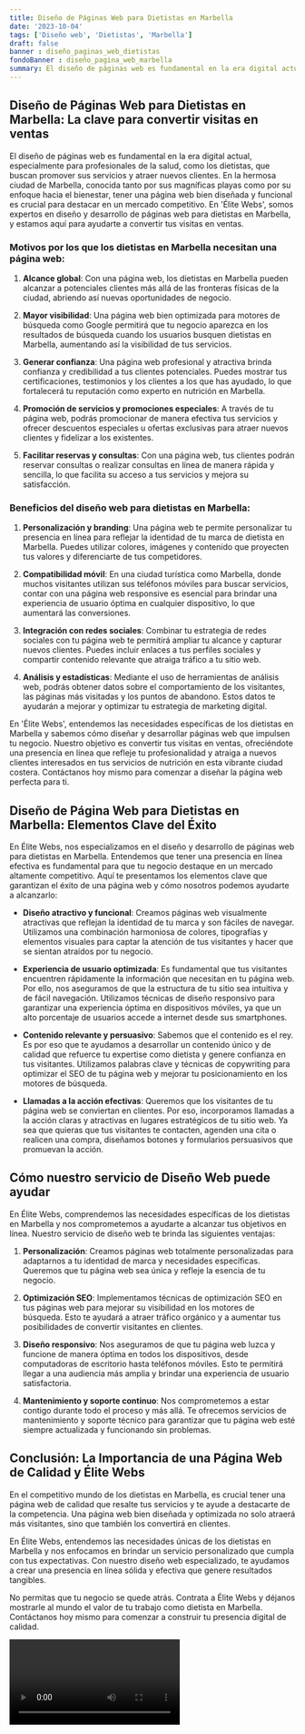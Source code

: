 ```yaml
---
title: Diseño de Páginas Web para Dietistas en Marbella
date: '2023-10-04'
tags: ['Diseño web', 'Dietistas', 'Marbella']
draft: false
banner : diseño_paginas_web_dietistas
fondoBanner : diseño_pagina_web_marbella
summary: El diseño de páginas web es fundamental en la era digital actual, especialmente para profesionales de la salud, como los dietistas, que buscan promover sus servicios y atraer nuevos clientes. En la hermosa ciudad de Marbella, conocida tanto por sus magníficas playas como por su enfoque hacia el bienestar, tener una página web bien diseñada y funcional es crucial para destacar en un mercado competitivo. En 'Élite Webs', somos expertos en diseño y desarrollo de páginas web para dietistas en Marbella, y estamos aquí para ayudarte a convertir tus visitas en ventas.
---
```


## Diseño de Páginas Web para Dietistas en Marbella: La clave para convertir visitas en ventas

El diseño de páginas web es fundamental en la era digital actual, especialmente para profesionales de la salud, como los dietistas, que buscan promover sus servicios y atraer nuevos clientes. En la hermosa ciudad de Marbella, conocida tanto por sus magníficas playas como por su enfoque hacia el bienestar, tener una página web bien diseñada y funcional es crucial para destacar en un mercado competitivo. En 'Élite Webs', somos expertos en diseño y desarrollo de páginas web para dietistas en Marbella, y estamos aquí para ayudarte a convertir tus visitas en ventas.

### Motivos por los que los dietistas en Marbella necesitan una página web:

1. **Alcance global**: Con una página web, los dietistas en Marbella pueden alcanzar a potenciales clientes más allá de las fronteras físicas de la ciudad, abriendo así nuevas oportunidades de negocio.

2. **Mayor visibilidad**: Una página web bien optimizada para motores de búsqueda como Google permitirá que tu negocio aparezca en los resultados de búsqueda cuando los usuarios busquen dietistas en Marbella, aumentando así la visibilidad de tus servicios.

3. **Generar confianza**: Una página web profesional y atractiva brinda confianza y credibilidad a tus clientes potenciales. Puedes mostrar tus certificaciones, testimonios y los clientes a los que has ayudado, lo que fortalecerá tu reputación como experto en nutrición en Marbella.

4. **Promoción de servicios y promociones especiales**: A través de tu página web, podrás promocionar de manera efectiva tus servicios y ofrecer descuentos especiales u ofertas exclusivas para atraer nuevos clientes y fidelizar a los existentes.

5. **Facilitar reservas y consultas**: Con una página web, tus clientes podrán reservar consultas o realizar consultas en línea de manera rápida y sencilla, lo que facilita su acceso a tus servicios y mejora su satisfacción.

### Beneficios del diseño web para dietistas en Marbella:

1. **Personalización y branding**: Una página web te permite personalizar tu presencia en línea para reflejar la identidad de tu marca de dietista en Marbella. Puedes utilizar colores, imágenes y contenido que proyecten tus valores y diferenciarte de tus competidores.

2. **Compatibilidad móvil**: En una ciudad turística como Marbella, donde muchos visitantes utilizan sus teléfonos móviles para buscar servicios, contar con una página web responsive es esencial para brindar una experiencia de usuario óptima en cualquier dispositivo, lo que aumentará las conversiones.

3. **Integración con redes sociales**: Combinar tu estrategia de redes sociales con tu página web te permitirá ampliar tu alcance y capturar nuevos clientes. Puedes incluir enlaces a tus perfiles sociales y compartir contenido relevante que atraiga tráfico a tu sitio web.

4. **Análisis y estadísticas**: Mediante el uso de herramientas de análisis web, podrás obtener datos sobre el comportamiento de los visitantes, las páginas más visitadas y los puntos de abandono. Estos datos te ayudarán a mejorar y optimizar tu estrategia de marketing digital.

En 'Élite Webs', entendemos las necesidades específicas de los dietistas en Marbella y sabemos cómo diseñar y desarrollar páginas web que impulsen tu negocio. Nuestro objetivo es convertir tus visitas en ventas, ofreciéndote una presencia en línea que refleje tu profesionalidad y atraiga a nuevos clientes interesados en tus servicios de nutrición en esta vibrante ciudad costera. Contáctanos hoy mismo para comenzar a diseñar la página web perfecta para ti.

<GifSeo />

<Cta />

## Diseño de Página Web para Dietistas en Marbella: Elementos Clave del Éxito

En Élite Webs, nos especializamos en el diseño y desarrollo de páginas web para dietistas en Marbella. Entendemos que tener una presencia en línea efectiva es fundamental para que tu negocio destaque en un mercado altamente competitivo. Aquí te presentamos los elementos clave que garantizan el éxito de una página web y cómo nosotros podemos ayudarte a alcanzarlo:

- **Diseño atractivo y funcional**: Creamos páginas web visualmente atractivas que reflejan la identidad de tu marca y son fáciles de navegar. Utilizamos una combinación harmoniosa de colores, tipografías y elementos visuales para captar la atención de tus visitantes y hacer que se sientan atraídos por tu negocio.

- **Experiencia de usuario optimizada**: Es fundamental que tus visitantes encuentren rápidamente la información que necesitan en tu página web. Por ello, nos aseguramos de que la estructura de tu sitio sea intuitiva y de fácil navegación. Utilizamos técnicas de diseño responsivo para garantizar una experiencia óptima en dispositivos móviles, ya que un alto porcentaje de usuarios accede a internet desde sus smartphones.

- **Contenido relevante y persuasivo**: Sabemos que el contenido es el rey. Es por eso que te ayudamos a desarrollar un contenido único y de calidad que refuerce tu expertise como dietista y genere confianza en tus visitantes. Utilizamos palabras clave y técnicas de copywriting para optimizar el SEO de tu página web y mejorar tu posicionamiento en los motores de búsqueda.

- **Llamadas a la acción efectivas**: Queremos que los visitantes de tu página web se conviertan en clientes. Por eso, incorporamos llamadas a la acción claras y atractivas en lugares estratégicos de tu sitio web. Ya sea que quieras que tus visitantes te contacten, agenden una cita o realicen una compra, diseñamos botones y formularios persuasivos que promuevan la acción.

## Cómo nuestro servicio de Diseño Web puede ayudar

En Élite Webs, comprendemos las necesidades específicas de los dietistas en Marbella y nos comprometemos a ayudarte a alcanzar tus objetivos en línea. Nuestro servicio de diseño web te brinda las siguientes ventajas:

1. **Personalización**: Creamos páginas web totalmente personalizadas para adaptarnos a tu identidad de marca y necesidades específicas. Queremos que tu página web sea única y refleje la esencia de tu negocio.

2. **Optimización SEO**: Implementamos técnicas de optimización SEO en tus páginas web para mejorar su visibilidad en los motores de búsqueda. Esto te ayudará a atraer tráfico orgánico y a aumentar tus posibilidades de convertir visitantes en clientes.

3. **Diseño responsivo**: Nos aseguramos de que tu página web luzca y funcione de manera óptima en todos los dispositivos, desde computadoras de escritorio hasta teléfonos móviles. Esto te permitirá llegar a una audiencia más amplia y brindar una experiencia de usuario satisfactoria.

4. **Mantenimiento y soporte continuo**: Nos comprometemos a estar contigo durante todo el proceso y más allá. Te ofrecemos servicios de mantenimiento y soporte técnico para garantizar que tu página web esté siempre actualizada y funcionando sin problemas.

## Conclusión: La Importancia de una Página Web de Calidad y Élite Webs

En el competitivo mundo de los dietistas en Marbella, es crucial tener una página web de calidad que resalte tus servicios y te ayude a destacarte de la competencia. Una página web bien diseñada y optimizada no solo atraerá más visitantes, sino que también los convertirá en clientes.

En Élite Webs, entendemos las necesidades únicas de los dietistas en Marbella y nos enfocamos en brindar un servicio personalizado que cumpla con tus expectativas. Con nuestro diseño web especializado, te ayudamos a crear una presencia en línea sólida y efectiva que genere resultados tangibles.

No permitas que tu negocio se quede atrás. Contrata a Élite Webs y déjanos mostrarle al mundo el valor de tu trabajo como dietista en Marbella. Contáctanos hoy mismo para comenzar a construir tu presencia digital de calidad.

<Video />

<CtaBot job='Dietistas' city='Marbella'/>

<Gmaps query='Marbella+españa+maps' />